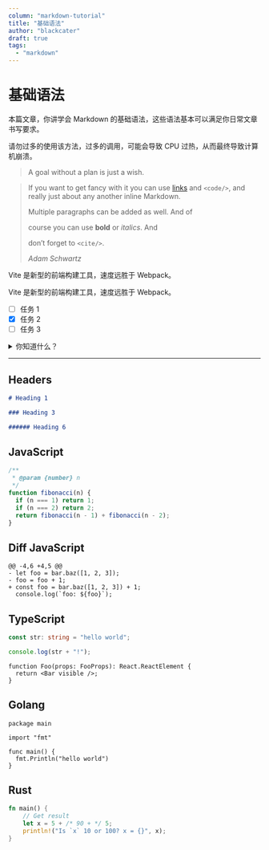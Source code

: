 ```yaml
---
column: "markdown-tutorial"
title: "基础语法"
author: "blackcater"
draft: true
tags:
  - "markdown"
---
```


# 基础语法

本篇文章，你讲学会 Markdown 的基础语法，这些语法基本可以满足你日常文章书写要求。

<Aside color="green" header="说明">

请勿过多的使用该方法，过多的调用，可能会导致 CPU 过热，从而最终导致计算机崩溃。

</Aside>

> A goal without a plan is just a wish.

> If you want to get fancy with it you can use
> [links](https://example.com) and `<code/>`, and
> really just about any another inline Markdown.
>
> Multiple paragraphs can be added as well. And of
>
> course you can use **bold** or _italics_. And
>
> don’t forget to `<cite/>`.
>
> <cite>Adam Schwartz</cite>

<Aside type="yellow" header="⚡️">

Vite 是新型的前端构建工具，速度远胜于 Webpack。

Vite 是新型的前端构建工具，速度远胜于 Webpack。

</Aside>

- [ ] 任务 1
- [x] 任务 2
- [ ] 任务 3

<details>
  <summary>你知道什么？</summary>
<Example>

## Heading

1. A numbered
2. list

- With some
- Sub bullets

</Example>
</details>

---

## Headers

```markdown
# Heading 1

### Heading 3

###### Heading 6
```

## JavaScript

```js
/**
 * @param {number} n
 */
function fibonacci(n) {
  if (n === 1) return 1;
  if (n === 2) return 2;
  return fibonacci(n - 1) + fibonacci(n - 2);
}
```

## Diff JavaScript

```diff-js
@@ -4,6 +4,5 @@
- let foo = bar.baz([1, 2, 3]);
- foo = foo + 1;
+ const foo = bar.baz([1, 2, 3]) + 1;
  console.log(`foo: ${foo}`);
```

## TypeScript

```ts
const str: string = "hello world";

console.log(str + "!");
```

```tsx{2}
function Foo(props: FooProps): React.ReactElement {
  return <Bar visible />;
}
```

## Golang

```go{numberLines: true}
package main

import "fmt"

func main() {
  fmt.Println("hello world")
}
```

## Rust

```rust
fn main() {
    // Get result
    let x = 5 + /* 90 + */ 5;
    println!("Is `x` 10 or 100? x = {}", x);
}
```
